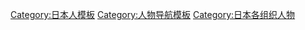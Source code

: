 [[Category:日本人模板|Category:日本人模板]]
[[Category:人物导航模板|Category:人物导航模板]]
[[Category:日本各组织人物|Category:日本各组织人物]]